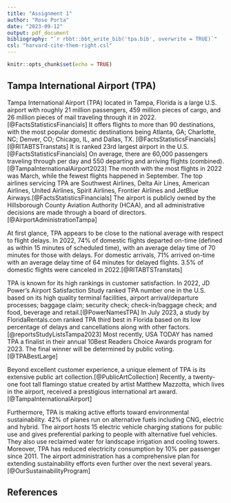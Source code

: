 ```yaml
---
title: "Assignment 1"
author: "Rose Porta"
date: "2023-09-12"
output: pdf_document
bibliography: "`r rbbt::bbt_write_bib('tpa.bib', overwrite = TRUE)`"
csl: "harvard-cite-them-right.csl"
---
```


```r
knitr::opts_chunk$set(echo = TRUE)
```

## Tampa International Airport (TPA)

Tampa International Airport (TPA) located in Tampa, Florida is a large U.S. airport with roughly 21 million passengers, 459 million pieces of cargo, and 26 million pieces of mail traveling through it in 2022.[@FactsStatisticsFinancials] It offers flights to more than 90 destinations, with the most popular domestic destinations being Atlanta, GA; Charlotte, NC; Denver, CO; Chicago, IL, and Dallas, TX. [@FactsStatisticsFinancials] [@RITABTSTranstats] It is ranked 23rd largest airport in the U.S. [@FactsStatisticsFinancials] On average, there are 60,000 passengers traveling through per day and 550 departing and arriving flights (combined). [@TampaInternationalAirport2023] The month with the most flights in 2022 was March, while the fewest flights happened in September. The top airlines servicing TPA are Southwest Airlines, Delta Air Lines, American Airlines, United Airlines, Spirit Airlines, Frontier Airlines and JetBlue Airways.[@FactsStatisticsFinancials] The airport is publicly owned by the Hillsborough County Aviation Authority (HCAA), and all administrative decisions are made through a board of directors. [@AirportAdministrationTampa]

At first glance, TPA appears to be close to the national average with respect to flight delays. In 2022, 74% of domestic flights departed on-time (defined as within 15 minutes of scheduled time), with an average delay time of 70 minutes for those with delays. For domestic arrivals, 71% arrived on-time with an average delay time of 64 minutes for delayed flights. 3.5% of domestic flights were canceled in 2022.[@RITABTSTranstats]

TPA is known for its high rankings in customer satisfaction. In 2022, JD Power’s Airport Satisfaction Study ranked TPA number one in the U.S. based on its high quality terminal facilities, airport arrival/departure processes; baggage claim; security check; check-in/baggage check; and food, beverage and retail.[@PowerNamesTPA] In July 2023, a study by FloridaRentals.com ranked TPA third best in Florida based on its low percentage of delays and cancellations along with other factors.[@reportsStudyListsTampa2023] Most recently, USA TODAY has named TPA a finalist in their annual 10Best Readers Choice Awards program for 2023. The final winner will be determined by public voting.[@TPABestLarge]

Beyond excellent customer experience, a unique element of TPA is its extensive public art collection.[@PublicArtCollection] Recently, a twenty-one foot tall flamingo statue created by artist Matthew Mazzotta, which lives in the airport, received a prestigious international art award.[@TampaInternationalAirport]

Furthermore, TPA is making active efforts toward environmental sustainability. 42% of planes run on alternative fuels including CNG, electric and hybrid. The airport hosts 15 electric vehicle charging stations for public use and gives preferential parking to people with alternative fuel vehicles. They also use reclaimed water for landscape irrigation and cooling towers. Moreover, TPA has reduced electricity consumption by 10% per passenger since 2011. The airport administration has a comprehensive plan for extending sustainability efforts even further over the next several years.[@OurSustainabilityProgram]

## References

